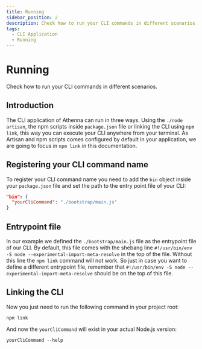 ```yaml
---
title: Running
sidebar_position: 2
description: Check how to run your CLI commands in different scenarios.
tags:
  - CLI Application
  - Running
---
```


# Running

Check how to run your CLI commands in different scenarios.

## Introduction

The CLI application of Athenna can run in three ways. 
Using the `./node artisan`, the npm scripts inside 
`package.json` file or linking the CLI using `npm link`, 
this way you can execute your CLI anywhere from your 
terminal. As Artisan and npm scripts comes configured by 
default in your application, we are going to focus in 
`npm link` in this documentation.

## Registering your CLI command name

To register your CLI command name you need to add the 
`bin` object inside your `package.json` file and set the
path to the entry point file of your CLI:

```json
"bin": {
  "yourCliCommand": "./bootstrap/main.js"
}
```

## Entrypoint file

In our example we defined the `./bootstrap/main.js` 
file as the entrypoint file of our CLI. By default, this 
file comes with the shebang line 
`#!/usr/bin/env -S node --experimental-import-meta-resolve` 
in the top of the file. Without this line the `npm link` 
command will not work. So just in case you want to define a 
different entrypoint file, remember that 
`#!/usr/bin/env -S node --experimental-import-meta-resolve` 
should be on the top of this file.

## Linking the CLI

Now you just need to run the following command in your project root:

```shell
npm link
```

And now the `yourCliCommand` will exist in your actual Node.js version:

```shell
yourCliCommand --help
```
